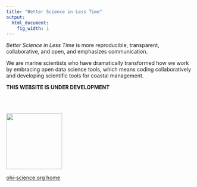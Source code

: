 ```yaml
---
title: "Better Science in Less Time"
output:
  html_document:
    fig_width: 1
---
```


_Better Science in Less Time_ is more reproducible, transparent, collaborative, and open, and emphasizes communication.  

We are marine scientists who have dramatically transformed how we work by embracing open data science tools, which means coding collaboratively and developing scientific tools for coastal management. 


**THIS WEBSITE IS UNDER DEVELOPMENT**

<!--- We share [our story](/our_story) in our new publication in *Nature Ecology & Evolution* and in an accompanying Q&A in *Nature*. We’ve been teaching open and reproducible practices through the Ocean Health Index, but we also want to [help others embrace these practices and tools](/resources_and_community) too--->


<!--- SCREENSHOT OF NATURE PAPER, link to the paper - dummy placeholder 

<a href="http://ohi-science.org/">

<center><img src="https://docs.google.com/drawings/d/1r-s7kWnz70GkWHCV_3_mo5RebDcf0ZhPGvi6WFPzAR8/pub?w=960&h=600" alt="Pyramid" width="700" height="700" border="0"><center>

</a>



--->

<br>
<br>

<a href="http://ohi-science.org/">
  <img src="https://docs.google.com/drawings/d/1633uvIYgsBhiKBddQAaTlvYDJgOK1uiDB6wkooNyhFc/pub?w=576&h=240" width="150">
</a>  

[ohi-science.org home](http://ohi-science.org)

